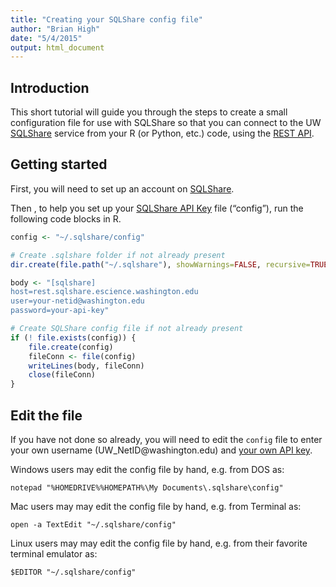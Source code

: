 ```yaml
---
title: "Creating your SQLShare config file"
author: "Brian High"
date: "5/4/2015"
output: html_document
---
```


Introduction
------------

This short tutorial will guide you through the steps to create a small  
configuration file for use with SQLShare so that you can connect to the 
UW [SQLShare](https://sqlshare.escience.washington.edu/sqlshare/) service 
from your R (or Python, etc.) code, using the 
[REST API](http://escience.washington.edu/get-help-now/sql-share-rest-api).

Getting started
---------------

First, you will need to set up an account on [SQLShare](https://sqlshare.escience.washington.edu/sqlshare/).

Then , to help you set up your 
[SQLShare API Key](http://escience.washington.edu/get-help-now/accessing-sqlshare-r) file ("config"), run the following code blocks in R.
    
```r
config <- "~/.sqlshare/config"

# Create .sqlshare folder if not already present
dir.create(file.path("~/.sqlshare"), showWarnings=FALSE, recursive=TRUE)

body <- "[sqlshare]
host=rest.sqlshare.escience.washington.edu
user=your-netid@washington.edu
password=your-api-key"

# Create SQLShare config file if not already present
if (! file.exists(config)) {
    file.create(config)
    fileConn <- file(config)
    writeLines(body, fileConn)
    close(fileConn)
}
```

Edit the file
-------------
    
If you have not done so already, you will need to edit the `config` file to 
enter your own username (UW_NetID@washington.edu) and 
[your own API key](https://sqlshare.escience.washington.edu/sqlshare/#s=credentials).

Windows users may edit the config file by hand, e.g. from DOS as:

```
notepad "%HOMEDRIVE%%HOMEPATH%\My Documents\.sqlshare\config"
```

Mac users may may edit the config file by hand, e.g. from Terminal as:

```
open -a TextEdit "~/.sqlshare/config"
```

Linux users may may edit the config file by hand, e.g. from their favorite 
terminal emulator as:
    
```
$EDITOR "~/.sqlshare/config"
```